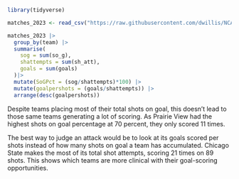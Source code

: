 ```r
```


```r
library(tidyverse)
```

```r
matches_2023 <- read_csv("https://raw.githubusercontent.com/dwillis/NCAAWomensSoccerData/main/data/ncaa_womens_soccer_matchstats_2023.csv")
```

```r
matches_2023 |>
  group_by(team) |>
  summarise(
    sog = sum(so_g),
    shattempts = sum(sh_att),
    goals = sum(goals)
  )|>
  mutate(SoGPct = (sog/shattempts)*100) |>
  mutate(goalpershots = (goals/shattempts)) |>
  arrange(desc(goalpershots))
```

Despite teams placing most of their total shots on goal, this doesn't lead to those same teams generating a lot of scoring. As Prairie View had the highest shots on goal percentage at 70 percent, they only scored 11 times.

The best way to judge an attack would be to look at its goals scored per shots instead of how many shots on goal a team has accumulated. Chicago State makes the most of its total shot attempts, scoring 21 times on 89 shots. This shows which teams are more clinical with their goal-scoring opportunities.